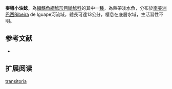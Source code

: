 {{Speciesbox
| name = 麥穗小油鯰
| image = 
| image_width = 250px
| status = NE
| status_system = IUCN3.1
| genus = Pimelodella
| species = transitoria
| authority = [[Miranda_Ribeiro|Miranda Ribeiro]], 1907
| synonyms = 
}}

'''麥穗小油鯰'''，為[[輻鰭魚綱|輻鰭魚綱]][[鯰形目|鯰形目]][[鼬鯰科|鼬鯰科]]的其中一[[種|種]]，為熱帶淡水魚，分布於[[南美洲|南美洲]][[巴西|巴西]]Ribeira de Iguape河流域，體長可達13公分，棲息在底層水域，生活習性不明。

==参考文献==
*{{FishBase_species|genus=Pimelodella|species=transitoria|year=2015|month=7}}

== 扩展阅读 ==
{{refbegin}}
{{wikispecies-inline|Pimelodella transitoria|麥穗小油鯰}}
{{refend}}
{{Taxonbar|from=Q6417643}}

[[Category:小油鯰屬|transitoria]]